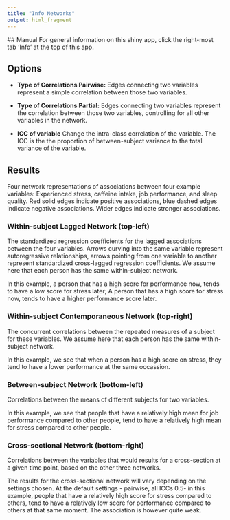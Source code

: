 ```yaml
---
title: "Info Networks"
output: html_fragment
---
```

  ## Manual
  For general information on this shiny app, click the right-most tab 'Info' at the top of this app. 

## Options 

- **Type of Correlations Pairwise:** Edges connecting two variables represent a simple correlation between those two variables. 
- **Type of Correlations Partial:** Edges connecting two variables represent the correlation between those two variables, controlling for all other variables in the network. 

- **ICC of variable** Change the intra-class correlation of the variable. The ICC is the the proportion of between-subject variance to the total variance of the variable. 

## Results
Four network representations of associations between four example variables: Experienced stress, caffeine intake, job performance, and sleep quality. Red solid edges indicate positive associations, blue dashed edges indicate negative associations. Wider edges indicate stronger associations.

### Within-subject Lagged Network (top-left) 
The standardized regression coefficients for the lagged associations between the four variables. Arrows curving into the same variable represent autoregressive relationships, arrows pointing from one variable to another represent standardized cross-lagged regression coefficients. We assume here that each person has the same within-subject network.

In this example, a person that has a high score for performance now, tends to have a low score for stress later; A person that has a high score for stress now, tends to have a higher performance score later. 

### Within-subject Contemporaneous Network (top-right) 
The concurrent correlations between the repeated measures of a subject for these variables. 
We assume here that each person has the same within-subject network.

In this example, we see that when a person has a high score on stress, they tend to have a lower performance at the same occassion. 

### Between-subject Network (bottom-left)
Correlations between the means of different subjects for two variables. 

In this example, we see that people that have a relatively high mean for job performance compared to other people, tend to have a relatively high mean for stress compared to other people.

### Cross-sectional Network (bottom-right)
Correlations between the variables that would results for a cross-section at a given time point, based on the other three networks. 

The results for the cross-sectional network will vary depending on the settings chosen. At the default settings - pairwise, all ICCs 0.5- in this example, people that have a relatively high score for stress compared to others, tend to have a relatively low score for performance compared to others at that same moment. The association is however quite weak.


